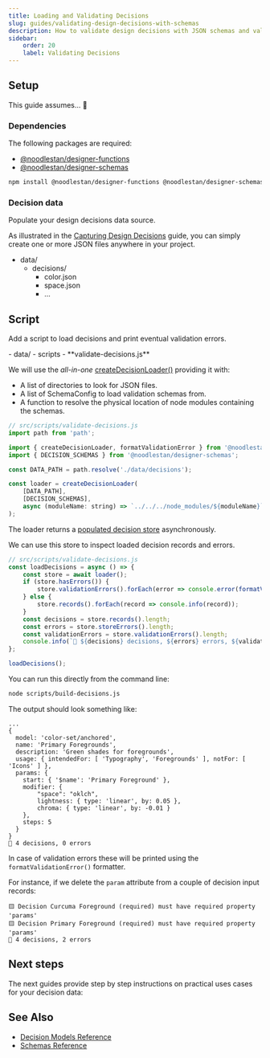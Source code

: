 ```yaml
---
title: Loading and Validating Decisions
slug: guides/validating-design-decisions-with-schemas
description: How to validate design decisions with JSON schemas and validators
sidebar:
    order: 20
    label: Validating Decisions
---
```



## Setup

This guide assumes... 🚧

### Dependencies

The following packages are required:

-   [@noodlestan/designer-functions](/api/designer-functions)
-   [@noodlestan/designer-schemas](/api/designer-schemas)

```bash
npm install @noodlestan/designer-functions @noodlestan/designer-schemas
```

### Decision data

Populate your design decisions data source.

As illustrated in the [Capturing Design Decisions](/guides/capturing-design-decisions-in-data)
guide, you can simply create one or more JSON files anywhere in your project.

<FileTree>

-   data/
    -   decisions/
        -   color.json
        -   space.json
        -   ...

</FileTree>

## Script

Add a script to load decisions and print eventual validation errors.

<FileTree>
-   data/
-   scripts
    - **validate-decisions.js**

</FileTree>

We will use the _all-in-one_
[createDecisionLoader()](/api/designer-functions/Loader/createDecisionLoader)
providing it with:

-   A list of directories to look for JSON files.
-   A list of SchemaConfig to load validation schemas from.
-   A function to resolve the physical location of node modules containing the schemas.

```js
// src/scripts/validate-decisions.js
import path from 'path';

import { createDecisionLoader, formatValidationError } from '@noodlestan/designer-functions';
import { DECISION_SCHEMAS } from '@noodlestan/designer-schemas';

const DATA_PATH = path.resolve('./data/decisions');

const loader = createDecisionLoader(
    [DATA_PATH],
    [DECISION_SCHEMAS],
    async (moduleName: string) => `../../../node_modules/${moduleName}`,
);
```

The loader returns a
[populated decision store](/api/designer-functions/Types/StaticDecisionStore)
asynchronously.

We can use this store to inspect loaded decision records and errors.

```js
// src/scripts/validate-decisions.js
const loadDecisions = async () => {
    const store = await loader();
    if (store.hasErrors()) {
        store.validationErrors().forEach(error => console.error(formatValidationError(error)));
    } else {
        store.records().forEach(record => console.info(record));
    }
    const decisions = store.records().length;
    const errors = store.storeErrors().length;
    const validationErrors = store.validationErrors().length;
    console.info(`🐘 ${decisions} decisions, ${errors} errors, ${validationErrors} warnings`);
};

loadDecisions();
```

You can run this directly from the command line:

```bash
node scripts/build-decisions.js
```

The output should look something like:

```
...
{
  model: 'color-set/anchored',
  name: 'Primary Foregrounds',
  description: 'Green shades for foregrounds',
  usage: { intendedFor: [ 'Typography', 'Foregrounds' ], notFor: [ 'Icons' ] },
  params: {
    start: { '$name': 'Primary Foreground' },
    modifier: {
        "space": "oklch",
        lightness: { type: 'linear', by: 0.05 },
        chroma: { type: 'linear', by: -0.01 }
    },
    steps: 5
  }
}
🐘 4 decisions, 0 errors
```

In case of validation errors these will be printed using the `formatValidationError()` formatter.

For instance, if we delete the `param` attribute from a couple of decision input records:

```
🟨 Decision Curcuma Foreground (required) must have required property 'params'
🟨 Decision Primary Foreground (required) must have required property 'params'
🐘 4 decisions, 2 errors
```

## Next steps

The next guides provide step by step instructions on practical uses cases for your decision data:

<CardGrid>
    <LinkCard
        href="/guides/generating-css-variables-from-design-decisions-and-tokens"
        title="Generating CSS Variables"
    />
    <LinkCard
        href="/guides/documenting-design-decisions-with-astro-and-mdx"
        title="Rendering in Astro MDX"
    />

</CardGrid>

## See Also

-   [Decision Models Reference](/decision-models)
-   [Schemas Reference](/schemas)
